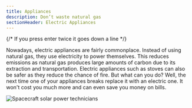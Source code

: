 ```yaml
---
title: Appliances
description: Don’t waste natural gas
sectionHeader: Electric Appliances
---
```

{/* If you press enter twice it goes down a line */}

Nowadays, electric appliances are fairly commonplace.
Instead of using natural gas, they use electricity to power themselves. 
This reduces emissions as natural gas produces large amounts of carbon due to its extraction and transportation. 
Electric appliances such as stoves can also be safer as they reduce the chance of fire.
But what can you do? Well, the next time one of your appliances breaks replace it with an electric one.
It won't cost you much more and can even save you money on bills.

<img src="/images/appliances.jpeg" alt="Spacecraft solar power technicians"/>
